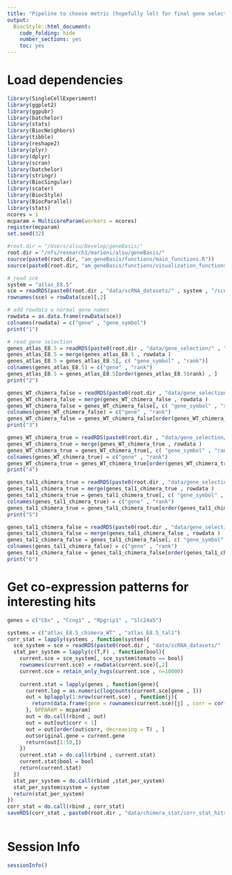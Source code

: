 ```yaml
---
title: "Pipeline to choose metric (hopefully lol) for final gene selection."
output:
  BiocStyle::html_document:
    code_folding: hide
    number_sections: yes
    toc: yes  
---
```

# Load dependencies

```r


library(SingleCellExperiment)
library(ggplot2)
library(ggpubr)
library(batchelor)
library(stats)
library(BiocNeighbors)
library(tibble)
library(reshape2)
library(plyr)
library(dplyr)
library(scran)
library(batchelor)
library(stringr)
library(BiocSingular)
library(scater)
library(BiocStyle)
library(BiocParallel)
library(stats)
ncores = 1
mcparam = MulticoreParam(workers = ncores)
register(mcparam)
set.seed(32)

#root.dir = "/Users/alsu/Develop/geneBasis/"
root.dir = "/nfs/research1/marioni/alsu/geneBasis/"
source(paste0(root.dir, "am_geneBasis/functions/main_functions.R"))
source(paste0(root.dir, "am_geneBasis/functions/visualization_functions.R"))

# read sce 
system = "atlas_E8.5"
sce = readRDS(paste0(root.dir , "data/scRNA_datasets/" , system , "/sce_" , system , ".Rds"))
rownames(sce) = rowData(sce)[,2]

# add rowdata w normal gene names
rowdata = as.data.frame(rowData(sce))
colnames(rowdata) = c("gene" , "gene_symbol")
print("1")

# read gene selection
genes_atlas_E8.5 = readRDS(paste0(root.dir , "data/gene_selection/" , "atlas_E8.5" , "/gene_selection.Rds"))
genes_atlas_E8.5 = merge(genes_atlas_E8.5 , rowdata )
genes_atlas_E8.5 = genes_atlas_E8.5[, c( "gene_symbol" , "rank")]
colnames(genes_atlas_E8.5) = c("gene" , "rank")
genes_atlas_E8.5 = genes_atlas_E8.5[order(genes_atlas_E8.5$rank) , ]
print("2")

genes_WT_chimera_false = readRDS(paste0(root.dir , "data/gene_selection/" , "atlas_E8.5_chimera_WT" , "/gene_selection_TRUE.Rds"))
genes_WT_chimera_false = merge(genes_WT_chimera_false , rowdata )
genes_WT_chimera_false = genes_WT_chimera_false[, c( "gene_symbol" , "rank")]
colnames(genes_WT_chimera_false) = c("gene" , "rank")
genes_WT_chimera_false = genes_WT_chimera_false[order(genes_WT_chimera_false$rank) , ]
print("3")

genes_WT_chimera_true = readRDS(paste0(root.dir , "data/gene_selection/" , "atlas_E8.5_chimera_WT" , "/gene_selection_FAlSE.Rds"))
genes_WT_chimera_true = merge(genes_WT_chimera_true , rowdata )
genes_WT_chimera_true = genes_WT_chimera_true[, c( "gene_symbol" , "rank")]
colnames(genes_WT_chimera_true) = c("gene" , "rank")
genes_WT_chimera_true = genes_WT_chimera_true[order(genes_WT_chimera_true$rank) , ]
print("4")

genes_tal1_chimera_true = readRDS(paste0(root.dir , "data/gene_selection/" , "atlas_E8.5_tal1" , "/gene_selection_TRUE.Rds"))
genes_tal1_chimera_true = merge(genes_tal1_chimera_true , rowdata )
genes_tal1_chimera_true = genes_tal1_chimera_true[, c( "gene_symbol" , "rank")]
colnames(genes_tal1_chimera_true) = c("gene" , "rank")
genes_tal1_chimera_true = genes_tal1_chimera_true[order(genes_tal1_chimera_true$rank) , ]
print("5")

genes_tal1_chimera_false = readRDS(paste0(root.dir , "data/gene_selection/" , "atlas_E8.5_tal1" , "/gene_selection_FALSE.Rds"))
genes_tal1_chimera_false = merge(genes_tal1_chimera_false , rowdata )
genes_tal1_chimera_false = genes_tal1_chimera_false[, c( "gene_symbol" , "rank")]
colnames(genes_tal1_chimera_false) = c("gene" , "rank")
genes_tal1_chimera_false = genes_tal1_chimera_false[order(genes_tal1_chimera_false$rank) , ]
print("6")


```

# Get co-expression patterns for interesting hits

```r

genes = c("Cbx" , "Ccng1" , "Rpgrip1" , "Slc24a5")

systems = c("atlas_E8.5_chimera_WT" , "atlas_E8.5_tal1")
corr_stat = lapply(systems , function(system){
  sce_system = sce = readRDS(paste0(root.dir , "data/scRNA_datasets/" , system , "/sce_" , system  , ".Rds"))
  stat_per_system = lapply(c(T,F) , function(bool){
    current.sce = sce_system[, sce_system$tomato == bool]
    rownames(current.sce) = rowData(current.sce)[,2]
    current.sce = retain_only_hvgs(current.sce , n=10000)
    
    current.stat = lapply(genes , function(gene){
      current.log = as.numeric(logcounts(current.sce[gene , ]))
      out = bplapply(1:nrow(current.sce) , function(j){
        return(data.frame(gene = rownames(current.sce)[j] , corr = cor(as.numeric(logcounts(current.sce[j , ])) , current.log)))
      }, BPPARAM = mcparam)
      out = do.call(rbind , out)
      out = out[out$corr < 1]
      out = out[order(out$corr, decreasing = T) , ]
      out$original.gene = current.gene
      return(out[1:50,])
    })
    current.stat = do.call(rbind , current.stat)
    current.stat$bool = bool
    return(current.stat)
  })
  stat_per_system = do.call(rbind ,stat_per_system)
  stat_per_system$system = system
  return(stat_per_system)
})
corr_stat = do.call(rbind , corr_stat)
saveRDS(corr_stat , paste0(root.dir , "data/chimera_stat/corr_stat_hits.Rds"))



```









# Session Info

```r
sessionInfo()
```
